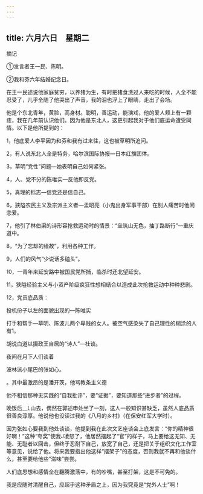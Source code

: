 ```yaml
---
---
---
```

title: 六月六日　星期二
---




摘记

①发言者王一民、陈明。

②我和芬六年结婚纪念日。

在王一民述说他家庭贫穷，以养猪为生，有时把猪食洗过人来吃的时候，人全不能忍受了，儿乎全随了他哭出了声音，我的泪也浮上了眼睛，走出了会场。

他是个东北青年，黄脸，高身材。聪明，善运动，能演戏，他的爱人颊上有一颗痣，我在几年前认识他们。因为他是东北人，这更引起我对于他们底运命遭受同情。以下是他所提到的：

1，他底爱人李平因为和芬和我有过来往，这也被草明所追问。

2，有人说东北人全是特务，哈尔滨国际协报―日本红旗团体。

3，草明“党性”问题―她表明自己如何紧张。

4，人、党不分的陈唯实―反他即反党。

5，真理的标志―信党还是信自己。

6，狭隘农民主义及宗派主义者―孟昭亮（小鬼出身军事干部）在别人痛苦时他闹恋爱。

7，他引了林伯渠的诗形容抢救运动时的情景：“垒筑山无色，抽丁路断行”―重庆道中。

8，“为了忘却的缘故”，利用各种工作。

9，人们的风气“少说话多磕头”。

10，一青年来延安路中被国民党所捕，临杀时还北望延安。

11，狭隘经验主义与小资产阶级疯狂性想相结合以造成此次抢救运动中种种悲剧。

12，党员底品质：

投机份子以左的面貌出现的―陈唯实

打手和帮手―草明、陈波儿两个卑贱的女人。被空气感染失了自己理性的糊涂的人有1。

胡说白道以摄政王自居的“诗人”―杜谈。

夜间在月下人们谈着

波林派小尾巴的张如心。

。其中最激昂的是潘开茨，他骂教条主义德

他不相信那种无实践的“自我批评”，要“证据”，要知道那些“进步者”的过程。

晚饭后＿L山去，偶然在郭述申处坐了一刻，这人一般知识甚缺乏，虽然人底品质很善良淳厚。他说他也没读过我的《八月的乡村》（在保安红军大学时）。

因为张如心要我到他处谈谈，他提到我在此次文艺座谈会上底发言：“你的精神很好啊！”这种“夸奖”使我J凌怒了，他居然摆起了“官”的样子，马上要给这无知、无能、无耻者以回击，但终于忍耐下自己，放宽了自己，还是把关于组织文化工作室等意见，说给了他。将来我要指出他这样“摆架子”的态度，否则我就不再和他谈什么，甚至要给他些“滋味”尝尝。

人们底思想和感情全在翻腾激荡中，有的吵嘴，甚至打架，这是不可免的。

我是应随时清醒自己，应超乎这种矛盾之上，因为我究竟是“党外人士”啊！